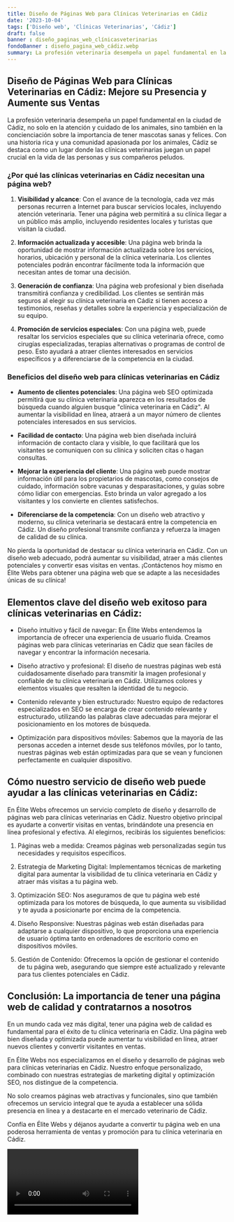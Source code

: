 ```yaml
---
title: Diseño de Páginas Web para Clínicas Veterinarias en Cádiz
date: '2023-10-04'
tags: ['Diseño web', 'Clínicas Veterinarias', 'Cádiz']
draft: false
banner : diseño_paginas_web_clínicasveterinarias
fondoBanner : diseño_pagina_web_cádiz.webp
summary: La profesión veterinaria desempeña un papel fundamental en la ciudad de Cádiz, no solo en la atención y cuidado de los animales, sino también en la concienciación sobre la importancia de tener mascotas sanas y felices. Con una historia rica y una comunidad apasionada por los animales, Cádiz se destaca como un lugar donde las clínicas veterinarias juegan un papel crucial en la vida de las personas y sus compañeros peludos.
---
```


## Diseño de Páginas Web para Clínicas Veterinarias en Cádiz: Mejore su Presencia y Aumente sus Ventas

La profesión veterinaria desempeña un papel fundamental en la ciudad de Cádiz, no solo en la atención y cuidado de los animales, sino también en la concienciación sobre la importancia de tener mascotas sanas y felices. Con una historia rica y una comunidad apasionada por los animales, Cádiz se destaca como un lugar donde las clínicas veterinarias juegan un papel crucial en la vida de las personas y sus compañeros peludos.

### ¿Por qué las clínicas veterinarias en Cádiz necesitan una página web?

1. **Visibilidad y alcance**: Con el avance de la tecnología, cada vez más personas recurren a Internet para buscar servicios locales, incluyendo atención veterinaria. Tener una página web permitirá a su clínica llegar a un público más amplio, incluyendo residentes locales y turistas que visitan la ciudad.

2. **Información actualizada y accesible**: Una página web brinda la oportunidad de mostrar información actualizada sobre los servicios, horarios, ubicación y personal de la clínica veterinaria. Los clientes potenciales podrán encontrar fácilmente toda la información que necesitan antes de tomar una decisión.

3. **Generación de confianza**: Una página web profesional y bien diseñada transmitirá confianza y credibilidad. Los clientes se sentirán más seguros al elegir su clínica veterinaria en Cádiz si tienen acceso a testimonios, reseñas y detalles sobre la experiencia y especialización de su equipo.

4. **Promoción de servicios especiales**: Con una página web, puede resaltar los servicios especiales que su clínica veterinaria ofrece, como cirugías especializadas, terapias alternativas o programas de control de peso. Esto ayudará a atraer clientes interesados en servicios específicos y a diferenciarse de la competencia en la ciudad.

### Beneficios del diseño web para clínicas veterinarias en Cádiz

- **Aumento de clientes potenciales**: Una página web SEO optimizada permitirá que su clínica veterinaria aparezca en los resultados de búsqueda cuando alguien busque "clínica veterinaria en Cádiz". Al aumentar la visibilidad en línea, atraerá a un mayor número de clientes potenciales interesados en sus servicios.

- **Facilidad de contacto**: Una página web bien diseñada incluirá información de contacto clara y visible, lo que facilitará que los visitantes se comuniquen con su clínica y soliciten citas o hagan consultas.

- **Mejorar la experiencia del cliente**: Una página web puede mostrar información útil para los propietarios de mascotas, como consejos de cuidado, información sobre vacunas y desparasitaciones, y guías sobre cómo lidiar con emergencias. Esto brinda un valor agregado a los visitantes y los convierte en clientes satisfechos.

- **Diferenciarse de la competencia**: Con un diseño web atractivo y moderno, su clínica veterinaria se destacará entre la competencia en Cádiz. Un diseño profesional transmite confianza y refuerza la imagen de calidad de su clínica.

No pierda la oportunidad de destacar su clínica veterinaria en Cádiz. Con un diseño web adecuado, podrá aumentar su visibilidad, atraer a más clientes potenciales y convertir esas visitas en ventas. ¡Contáctenos hoy mismo en Élite Webs para obtener una página web que se adapte a las necesidades únicas de su clínica!

<GifSeo />

<Cta />

## Elementos clave del diseño web exitoso para clínicas veterinarias en Cádiz:

- Diseño intuitivo y fácil de navegar: En Élite Webs entendemos la importancia de ofrecer una experiencia de usuario fluida. Creamos páginas web para clínicas veterinarias en Cádiz que sean fáciles de navegar y encontrar la información necesaria.

- Diseño atractivo y profesional: El diseño de nuestras páginas web está cuidadosamente diseñado para transmitir la imagen profesional y confiable de tu clínica veterinaria en Cádiz. Utilizamos colores y elementos visuales que resalten la identidad de tu negocio.

- Contenido relevante y bien estructurado: Nuestro equipo de redactores especializados en SEO se encarga de crear contenido relevante y estructurado, utilizando las palabras clave adecuadas para mejorar el posicionamiento en los motores de búsqueda.

- Optimización para dispositivos móviles: Sabemos que la mayoría de las personas acceden a internet desde sus teléfonos móviles, por lo tanto, nuestras páginas web están optimizadas para que se vean y funcionen perfectamente en cualquier dispositivo.

## Cómo nuestro servicio de diseño web puede ayudar a las clínicas veterinarias en Cádiz:

En Élite Webs ofrecemos un servicio completo de diseño y desarrollo de páginas web para clínicas veterinarias en Cádiz. Nuestro objetivo principal es ayudarte a convertir visitas en ventas, brindándote una presencia en línea profesional y efectiva. Al elegirnos, recibirás los siguientes beneficios:

1. Páginas web a medida: Creamos páginas web personalizadas según tus necesidades y requisitos específicos.

2. Estrategia de Marketing Digital: Implementamos técnicas de marketing digital para aumentar la visibilidad de tu clínica veterinaria en Cádiz y atraer más visitas a tu página web.

3. Optimización SEO: Nos aseguramos de que tu página web esté optimizada para los motores de búsqueda, lo que aumenta su visibilidad y te ayuda a posicionarte por encima de la competencia.

4. Diseño Responsive: Nuestras páginas web están diseñadas para adaptarse a cualquier dispositivo, lo que proporciona una experiencia de usuario óptima tanto en ordenadores de escritorio como en dispositivos móviles.

5. Gestión de Contenido: Ofrecemos la opción de gestionar el contenido de tu página web, asegurando que siempre esté actualizado y relevante para tus clientes potenciales en Cádiz.

## Conclusión: La importancia de tener una página web de calidad y contratarnos a nosotros

En un mundo cada vez más digital, tener una página web de calidad es fundamental para el éxito de tu clínica veterinaria en Cádiz. Una página web bien diseñada y optimizada puede aumentar tu visibilidad en línea, atraer nuevos clientes y convertir visitantes en ventas.

En Élite Webs nos especializamos en el diseño y desarrollo de páginas web para clínicas veterinarias en Cádiz. Nuestro enfoque personalizado, combinado con nuestras estrategias de marketing digital y optimización SEO, nos distingue de la competencia.

No solo creamos páginas web atractivas y funcionales, sino que también ofrecemos un servicio integral que te ayuda a establecer una sólida presencia en línea y a destacarte en el mercado veterinario de Cádiz.

Confía en Élite Webs y déjanos ayudarte a convertir tu página web en una poderosa herramienta de ventas y promoción para tu clínica veterinaria en Cádiz.

<Video />

<CtaBot job='Clínicas Veterinarias' city='Cádiz'/>

<Gmaps query='Cádiz+españa+maps' />